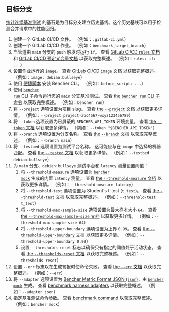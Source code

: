 
## 目标分支

[统计连续基准测试][statistical continuous benchmarking] 的基石是为目标分支建立历史基线。这个历史基线可以用于检测合并请求中的性能回归。

<TargetBranchCode />

1. 创建一个 GitLab CI/CD 文件。
   （例如：`.gitlab-ci.yml`）
2. 创建一个 GitLab CI/CD 作业。
   （例如：`benchmark_target_branch`）
3. 当管道由 `main` 分支的 `push` 触发时运行 `if`。
   查看 [GitLab CI/CD `rules` 文档][gitlab ci cd rules]
   和 [GitLab CI/CD 预定义变量文档][gitlab ci cd redefined variables] 以获取完整概述。
   （例如：`rules: if: ...`）
4. 设置作业运行的 `image`。
   查看 [GitLab CI/CD `image` 文档][gitlab ci cd image]
   以获取完整概述。
   （例如：`image: debian:bullseye`）
5. 使用 [便捷脚本][install bencher cli] 安装 Bencher CLI。
   （例如：`before_script: ...`）
6. 使用 <code><a href="/zh/docs/explanation/bencher-run/">bencher run</a></code> CLI 子命令运行您的 `main` 分支基准测试。
   查看 [the `bencher run` CLI 子命令][bencher run] 以获取完整概述。
   （例如：`bencher run`）
7. 将 `--project` 选项设置为项目 slug。
   查看 [the `--project` 文档][project option] 以获取更多详情。
   （例如：`--project project-abc4567-wxyz123456789`）
8. 将 `--token` 选项设置为已屏蔽的 `BENCHER_API_TOKEN` 环境变量。
   查看 [the `--token` 文档][token option] 以获取更多详情。
   （例如：`--token "$BENCHER_API_TOKEN"`）
9.  将 `--branch` 选项设置为分支名称。
   查看 [the `--branch` 文档][branch option] 以获取完整概述。
   （例如：`--branch main`）
10. 将 `--testbed` 选项设置为测试平台名称。
    这可能应与在 `image` 中选择的机器匹配。
    查看 [the `--tested` 文档][testbed option] 以获取更多详情。
    （例如：`--testbed debian:bullseye`）
11. 为 `main` 分支、`debian:bullseye` 测试平台和 `latency` 测量设置阈值：
    1. 将 `--threshold-measure` 选项设置为 <code><a href="/zh/docs/reference/bencher-metric-format/#bencher-mock">bencher mock</a></code> 生成的内置 `latency` 测量。
    查看 [the `--threshold-measure` 文档][threshold measure option] 以获取更多详情。
    （例如：`--threshold-measure latency`）
    2. 将 `--threshold-test` 选项设置为 Student's t-test (`t_test`)。
    查看 [the `--threshold-test` 文档][threshold test option] 以获取完整概述。
    （例如：`--threshold-test t_test`）
    3. 将 `--threshold-max-sample-size` 选项设置为最大样本大小 `64`。
    查看 [the `--threshold-max-sample-size` 文档][threshold max sample size] 以获取更多详情。
    （例如：`--threshold-max-sample-size 64`）
    4. 将 `--threshold-upper-boundary` 选项设置为上界 `0.99`。
    查看 [the `--threshold-upper-boundary` 文档][threshold upper boundary] 以获取更多详情。
    （例如：`--threshold-upper-boundary 0.99`）
    5. 设置 `--thresholds-reset` 标志以确保只有指定的阈值处于活动状态。
    查看 [the `--thresholds-reset` 文档][thresholds reset] 以获取完整概述。
    （例如：`--thresholds-reset`）
12. 设置 `--err` 标志以在生成警报时使命令失败。
    查看 [the `--err` 文档][alert err] 以获取完整概述。
    （例如：`--err`）
13. 将 `--adapter` 选项设置为 [Bencher Metric Format JSON (`json`)][bmf]，由 <code><a href="/zh/docs/reference/bencher-metric-format/#bencher-mock">bencher mock</a></code> 生成。
    查看 [benchmark harness adapters][adapter json] 以获取完整概述。
    （例如：`--adapter json`）
14. 指定基准测试命令参数。
    查看 [benchmark command][command argument] 以获取完整概述。
    （例如：`bencher mock`）

[gitlab ci cd rules]: https://docs.gitlab.com/ee/ci/jobs/job_control.html#common-if-clauses-for-rules
[gitlab ci cd redefined variables]: https://docs.gitlab.com/ee/ci/variables/predefined_variables.html
[gitlab ci cd image]: https://docs.gitlab.com/ee/ci/yaml/index.html#image

[statistical continuous benchmarking]: /zh/docs/how-to/track-benchmarks/#statistical-continuous-benchmarking
[install bencher cli]: /zh/docs/how-to/install-cli/#install-cli-with-script
[bencher run]: /zh/docs/explanation/bencher-run/
[project option]: /zh/docs/explanation/bencher-run/#--project-project
[token option]: /zh/docs/explanation/bencher-run/#--token-token
[branch option]: /zh/docs/explanation/branch-selection/#--branch-branch
[testbed option]: /zh/docs/explanation/bencher-run/#--testbed-testbed
[threshold measure option]: /zh/docs/explanation/thresholds/#--threshold-measure-measure
[threshold test option]: /zh/docs/explanation/thresholds/#--threshold-test-test
[threshold max sample size]: /zh/docs/explanation/thresholds/#--threshold-max-sample-size-size
[threshold upper boundary]: /zh/docs/explanation/thresholds/#--threshold-upper-boundary-boundary
[thresholds reset]: /zh/docs/explanation/thresholds/#--thresholds-reset
[alert err]: /zh/docs/explanation/thresholds/#--err
[bmf]: /zh/docs/reference/bencher-metric-format/
[adapter json]: /zh/docs/explanation/adapters/#-json
[command argument]: /zh/docs/explanation/bencher-run/#benchmark-command